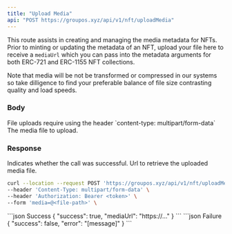 ```yaml
---
title: "Upload Media"
api: "POST https://groupos.xyz/api/v1/nft/uploadMedia"
---
```


This route assists in creating and managing the media metadata for NFTs.
Prior to minting or updating the metadata of an NFT, upload your file here to
receive a `mediaUrl` which you can pass into the metadata arguments for both
ERC-721 and ERC-1155 NFT collections.

Note that media will be not be transformed or compressed in our systems so take
dilligence to find your preferable balance of file size contrasting quality and load speeds.

### Body

<Note>
  File uploads require using the header `content-type: multipart/form-data`
</Note>

<ParamField body="media" type="file">
  The media file to upload.
</ParamField>

### Response

<ResponseField name="success" type="boolean">
  Indicates whether the call was successful.
</ResponseField>

<ResponseField name="mediaUrl" type="string">
  Url to retrieve the uploaded media file.
</ResponseField>

<RequestExample>

```bash Example Request
curl --location --request POST 'https://groupos.xyz/api/v1/nft/uploadMedia' \
--header 'Content-Type: multipart/form-data' \
--header 'Authorization: Bearer <token>' \
--form 'media=@<file-path>' \
```

</RequestExample>

<ResponseExample>
  ```json Success
  {
    "success": true,
    "mediaUrl": "https://..."
  }
  ```
  ```json Failure
  {
    "success": false,
    "error": "[message]"
  }
  ```
</ResponseExample>
